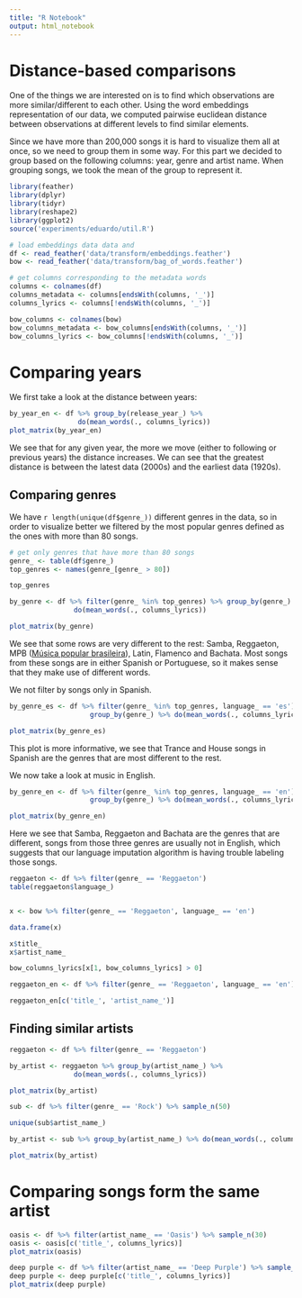 ```yaml
---
title: "R Notebook"
output: html_notebook
---
```


# Distance-based comparisons

One of the things we are interested on is to find which observations are more similar/different to each other. Using the word embeddings representation of
our data, we computed pairwise euclidean distance between observations at different levels to find similar elements.

Since we have more than 200,000 songs it is hard to visualize them all at once, so we need to group them in some way. For this part we decided to group based on the following columns: year, genre and artist name. When grouping songs, we took the mean of the group to represent it.

```r
library(feather)
library(dplyr)
library(tidyr)
library(reshape2)
library(ggplot2)
source('experiments/eduardo/util.R')
```

```r
# load embeddings data data and
df <- read_feather('data/transform/embeddings.feather')
bow <- read_feather('data/transform/bag_of_words.feather')

# get columns corresponding to the metadata words
columns <- colnames(df)
columns_metadata <- columns[endsWith(columns, '_')]
columns_lyrics <- columns[!endsWith(columns, '_')]

bow_columns <- colnames(bow)
bow_columns_metadata <- bow_columns[endsWith(columns, '_')]
bow_columns_lyrics <- bow_columns[!endsWith(columns, '_')]
```

# Comparing years

We first take a look at the distance between years:

```r
by_year_en <- df %>% group_by(release_year_) %>%
                 do(mean_words(., columns_lyrics))
plot_matrix(by_year_en)
```

We see that for any given year, the more we move (either to following or previous years) the distance increases. We can see that the greatest distance is between the latest data (2000s) and the earliest data (1920s).

## Comparing genres

We have `r length(unique(df$genre_))` different genres in the data, so in order to visualize better we filtered by the most popular genres defined as the ones with more than 80 songs.

```r
# get only genres that have more than 80 songs
genre_ <- table(df$genre_)
top_genres <- names(genre_[genre_ > 80])

top_genres
```

```r
by_genre <- df %>% filter(genre_ %in% top_genres) %>% group_by(genre_) %>%
                do(mean_words(., columns_lyrics))

plot_matrix(by_genre)
```

We see that some rows are very different to the rest: Samba, Reggaeton, MPB ([Música popular brasileira](https://en.wikipedia.org/wiki/M%C3%BAsica_popular_brasileira)), Latin, Flamenco and Bachata. Most songs from these songs are in either Spanish or Portuguese, so it makes sense that they make use of different words.

We not filter by songs only in Spanish.

```r
by_genre_es <- df %>% filter(genre_ %in% top_genres, language_ == 'es') %>%
                    group_by(genre_) %>% do(mean_words(., columns_lyrics))

plot_matrix(by_genre_es)
```

This plot is more informative, we see that Trance and House songs in Spanish are the genres that are most different to the rest.

We now take a look at music in English.

```r
by_genre_en <- df %>% filter(genre_ %in% top_genres, language_ == 'en') %>%
                    group_by(genre_) %>% do(mean_words(., columns_lyrics))

plot_matrix(by_genre_en)
```

Here we see that Samba, Reggaeton and Bachata are the genres that are different, songs from those three genres are usually not in English, which
suggests that our language imputation algorithm is having trouble labeling
those songs.

```r
reggaeton <- df %>% filter(genre_ == 'Reggaeton')
table(reggaeton$language_)


x <- bow %>% filter(genre_ == 'Reggaeton', language_ == 'en')

data.frame(x)

x$title_
x$artist_name_

bow_columns_lyrics[x[1, bow_columns_lyrics] > 0]
```

```r
reggaeton_en <- df %>% filter(genre_ == 'Reggaeton', language_ == 'en')

reggaeton_en[c('title_', 'artist_name_')]
```


## Finding similar artists

```r
reggaeton <- df %>% filter(genre_ == 'Reggaeton')

by_artist <- reggaeton %>% group_by(artist_name_) %>%
                do(mean_words(., columns_lyrics))

plot_matrix(by_artist)
```

```r
sub <- df %>% filter(genre_ == 'Rock') %>% sample_n(50)

unique(sub$artist_name_)

by_artist <- sub %>% group_by(artist_name_) %>% do(mean_words(., columns_lyrics))

plot_matrix(by_artist)
```


# Comparing songs form the same artist

```r
oasis <- df %>% filter(artist_name_ == 'Oasis') %>% sample_n(30)
oasis <- oasis[c('title_', columns_lyrics)]
plot_matrix(oasis)
```


```r
deep purple <- df %>% filter(artist_name_ == 'Deep Purple') %>% sample_n(30)
deep purple <- deep purple[c('title_', columns_lyrics)]
plot_matrix(deep purple)
```
